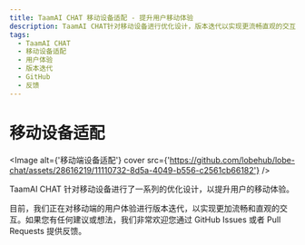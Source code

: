 ```yaml
---
title: TaamAI CHAT 移动设备适配 - 提升用户移动体验
description: TaamAI CHAT针对移动设备进行优化设计，版本迭代以实现更流畅直观的交互。欢迎通过GitHub Issues或Pull Requests提供反馈。
tags:
  - TaamAI CHAT
  - 移动设备适配
  - 用户体验
  - 版本迭代
  - GitHub
  - 反馈
---
```


# 移动设备适配

<Image
  alt={'移动端设备适配'}
  cover
  src={'https://github.com/lobehub/lobe-chat/assets/28616219/11110732-8d5a-4049-b556-c2561cb66182'}
/>

TaamAI CHAT 针对移动设备进行了一系列的优化设计，以提升用户的移动体验。

目前，我们正在对移动端的用户体验进行版本迭代，以实现更加流畅和直观的交互。如果您有任何建议或想法，我们非常欢迎您通过 GitHub Issues 或者 Pull Requests 提供反馈。

